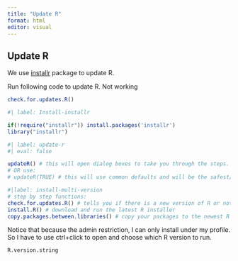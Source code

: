 ---
title: "Update R"
format: html
editor: visual
---

## Update R

We use [installr](https://talgalili.github.io/installr/) package to update R.

Run following code to update R. Not working

```{r}
check.for.updates.R()
```


```{r}
#| label: Install-installr

if(!require("installr")) install.packages('installr')
library("installr")

```


```{r}
#| label: update-r
#| eval: false

updateR() # this will open dialog boxes to take you through the steps.
# OR use:
# updateR(TRUE) # this will use common defaults and will be the safest/fastest option
```


```{r}
#|label: install-multi-version
# step by step functions:
check.for.updates.R() # tells you if there is a new version of R or not.
install.R() # download and run the latest R installer
copy.packages.between.libraries() # copy your packages to the newest R installation from the one version before it (if ask=T, it will ask you between which two versions to perform the copying)
```
Notice that because the admin restriction, I can only install under my profile. So I have to use ctrl+click to open and choose which R version to run.


```{r}
R.version.string
```
